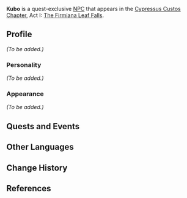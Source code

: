 {{Meta
<!-- Remove this template after adding the missing info -->
|missing_NPC_profile  = yes
}}
{{Character Infobox
|type             = Quest NPC
|image            = NPC Kubo.png
|realname         = 
|region           = Inazuma
|affiliation      = Kanjou Commission
|title            = Kanjou Commission Officer
|voiceEN          = [[imdb:nm3798374|Geoff Bisente]]<ref name="Geoff Bisente">Twitter: [https://twitter.com/GeoffBisente/status/1511775429555744771 EN VA Self Announcement]</ref>
|voiceCN          = 
|voiceJP          = 
|dialoguereward   = 
}}
'''Kubo''' is a quest-exclusive [[NPC]] that appears in the [[Cypressus Custos Chapter]], Act I: [[The Firmiana Leaf Falls]].
<!--
==Location==
<gallery>
NPC Location Kubo.png|Tomoki's location
NPC Location Kubo Context.png|Additional context
</gallery>
-->
==Profile==
<!-- detailed story/lore information goes here -->
''(To be added.)''

===Personality===
''(To be added.)''

===Appearance===
''(To be added.)''

==Quests and Events==
{{Quests and Events}}

==Other Languages==
{{Other Languages
|default_hidden = 1
|en      = Kubo
|zhs     = 久保
|zhs_rm  = Jiǔbǎo
|zht     = 久保
|zht_rm  = Jiǔbǎo
|ja      = 久保
|ja_rm   = Kubo
|ko      = 쿠보
|ko_rm   = Kubo
|es      = Kubo
|fr      = Kubo
|ru      = Кубо
|th      = Kubo
|vi      = Kubo
|de      = Kubo
|id      = Kubo
|pt      = Kubo
|tr      = Kubo
|it      = Kubo
}}

==Change History==
{{Change History|2.6}}

==References==
{{Reflist}}